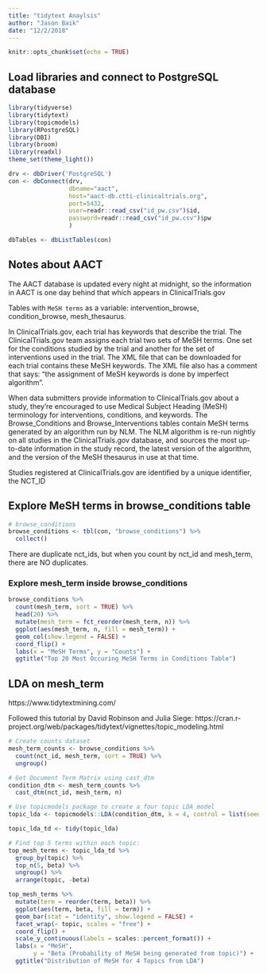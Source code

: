 ```yaml
---
title: "tidytext Anaylsis"
author: "Jason Baik"
date: "12/2/2018"
---
```


```r
knitr::opts_chunk$set(echo = TRUE)
```


## Load libraries and connect to PostgreSQL database 

```r
library(tidyverse)
library(tidytext)
library(topicmodels)
library(RPostgreSQL)
library(DBI)
library(broom)
library(readxl)
theme_set(theme_light())
```


```r
drv <- dbDriver('PostgreSQL')
con <- dbConnect(drv, 
                 dbname="aact",
                 host="aact-db.ctti-clinicaltrials.org", 
                 port=5432,
                 user=readr::read_csv("id_pw.csv")$id, 
                 password=readr::read_csv("id_pw.csv")$pw
                 )

dbTables <- dbListTables(con)
```


## Notes about AACT
The AACT database is updated every night at midnight, so the information in AACT is one day behind that which appears in ClinicalTrials.gov

Tables with `MeSH terms` as a variable: intervention_browse, condition_browse, mesh_thesaurus.

In ClinicalTrials.gov, each trial has keywords that describe the trial. The ClinicalTrials.gov team assigns each trial two sets of MeSH terms. One set for the conditions studied by the trial and another for the set of interventions used in the trial. The XML file that can be downloaded for each trial contains these MeSH keywords. The XML file also has a comment that says: "the assignment of MeSH keywords is done by imperfect algorithm".

When data submitters provide information to ClinicalTrials.gov about a study, they’re encouraged to use Medical Subject Heading (MeSH) terminology for interventions, conditions, and keywords. The Browse_Conditions and Browse_Interventions tables contain MeSH terms generated by an algorithm run by NLM. The NLM algorithm is re-run nightly on all studies in the ClinicalTrials.gov database, and sources the most up-to-date information in the study record, the latest version of the algorithm, and the version of the MeSH thesaurus in use at that time.


Studies registered at ClinicalTrials.gov are identified by a unique identifier, the NCT_ID


## Explore MeSH terms in browse_conditions table
```r
# browse_conditions
browse_conditions <- tbl(con, "browse_conditions") %>% 
  collect()

```

There are duplicate nct_ids, but when you count by nct_id and mesh_term, there are NO duplicates. 

### Explore mesh_term inside browse_conditions
```r
browse_conditions %>% 
  count(mesh_term, sort = TRUE) %>% 
  head(20) %>% 
  mutate(mesh_term = fct_reorder(mesh_term, n)) %>% 
  ggplot(aes(mesh_term, n, fill = mesh_term)) +
  geom_col(show.legend = FALSE) +
  coord_flip() +
  labs(x = "MeSH Terms", y = "Counts") +
  ggtitle("Top 20 Most Occuring MeSH Terms in Conditions Table")
```

## LDA on mesh_term

https://www.tidytextmining.com/

Followed this tutorial by David Robinson and Julia Siege:
https://cran.r-project.org/web/packages/tidytext/vignettes/topic_modeling.html

```r
# Create counts dataset
mesh_term_counts <- browse_conditions %>% 
  count(nct_id, mesh_term, sort = TRUE) %>% 
  ungroup() 

# Get Document Term Matrix using cast_dtm
condition_dtm <- mesh_term_counts %>% 
  cast_dtm(nct_id, mesh_term, n)

# Use topicmodels package to create a four topic LDA model
topic_lda <- topicmodels::LDA(condition_dtm, k = 4, control = list(seed = 1234))

topic_lda_td <- tidy(topic_lda)

# Find top 5 terms within each topic:
top_mesh_terms <- topic_lda_td %>% 
  group_by(topic) %>% 
  top_n(5, beta) %>% 
  ungroup() %>% 
  arrange(topic, -beta)
```


```r
top_mesh_terms %>%
  mutate(term = reorder(term, beta)) %>% 
  ggplot(aes(term, beta, fill = term)) +
  geom_bar(stat = "identity", show.legend = FALSE) +
  facet_wrap(~ topic, scales = "free") +
  coord_flip() +
  scale_y_continuous(labels = scales::percent_format()) +
  labs(x = "MeSH",
       y = "Beta (Probability of MeSH being generated from topic)") +
  ggtitle("Distribution of MeSH for 4 Topics from LDA")
```

